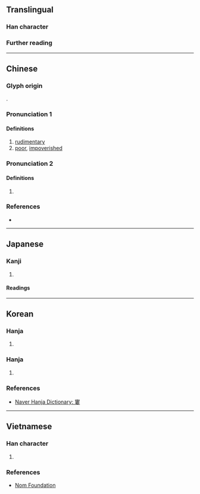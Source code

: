 {{also|𪧘}}
{{character info}}
==Translingual==

===Han character===
{{Han char|rn=40|rad=宀|as=11|sn=14|four=30404|canj=JLLV|ids=⿱宀婁}}

===Further reading===
{{Han ref|kx=0290.180|dkj=07285|dj=0574.250|hdz=20948.020|uh=5BE0}}

----

==Chinese==
{{zh-forms|s=𪧘}}

===Glyph origin===
{{Han compound|宀|婁|c1=s|c2=p|ls=psc|t1=roof}}.

===Pronunciation 1===
{{zh-pron
|m=jù
|c=geoi6
|mc=y
|oc=y
|cat=a
}}

====Definitions====
{{head|zh|Han character}}

# [[rudimentary]] {{gloss|of a room}}
# [[poor]], [[impoverished]]

===Pronunciation 2===
{{zh-pron
|m=lóu
|c=lau4
|cat=n
}}

====Definitions====
{{head|zh|Han character}}

# {{zh-only|甌寠}}

===References===
* {{R:yue:Hanzi}}

----

==Japanese==

===Kanji===
{{ja-kanji|grade=|rs=宀11}}

# {{rfdef|ja|sort=宀11}}

====Readings====
{{ja-readings
|goon=く,る
|kanon=く,ろう
|kun=まず-しい,やつれる,ちひさ-い
}}

----

==Korean==

===Hanja===
{{ko-hanja|가난하다|가난할|구}}

# {{rfdef|ko|sort=宀11}}

===Hanja===
{{ko-hanja|[[좁다|좁고]] [[비탈진]] [[곳]]|루||누}}

# {{rfdef|ko|sort=宀11}}

===References===
* [https://hanja.dict.naver.com/#/entry/ccko/3637683762844867aad3dda1cacb7f06 Naver Hanja Dictionary: 寠]

----

==Vietnamese==

===Han character===
{{vi-readings|hanviet=cũ,lũ|nom=cũ,lũ,rủ|rs=宀11}}

# {{rfdef|vi|sort=宀11}}

===References===
* [http://nomfoundation.org/common/nom_details.php?codepoint=5BE0 Nom Foundation]